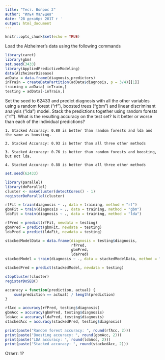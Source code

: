 ```yaml
---
title: "Тест. Вопрос 2"
author: "Илья Мальцев"
date: '28 декабря 2017 г '
output: html_document
---
```


```r
knitr::opts_chunk$set(echo = TRUE)
```

Load the Alzheimer's data using the following commands

```r
library(caret)
library(gbm)
set.seed(3433)
library(AppliedPredictiveModeling)
data(AlzheimerDisease)
adData = data.frame(diagnosis,predictors)
inTrain = createDataPartition(adData$diagnosis, p = 3/4)[[1]]
training = adData[ inTrain,]
testing = adData[-inTrain,]
```

Set the seed to 62433 and predict diagnosis with all the other variables using a random forest ("rf"), boosted trees ("gbm") and linear discriminant analysis ("lda") model. Stack the predictions together using random forests ("rf"). What is the resulting accuracy on the test set? Is it better or worse than each of the individual predictions?

    1. Stacked Accuracy: 0.80 is better than random forests and lda and the same as boosting.

    2. Stacked Accuracy: 0.93 is better than all three other methods

    3. Stacked Accuracy: 0.76 is better than random forests and boosting, but not lda.

    4. Stacked Accuracy: 0.88 is better than all three other methods

```r
set.seed(62433)
```

```r
library(parallel)
library(doParallel)
cluster <- makeCluster(detectCores() - 1)
registerDoParallel(cluster)
```

```r
rfFit = train(diagnosis ~ ., data = training, method = "rf")
gbmFit = train(diagnosis ~ ., data = training, method = "gbm")
ldaFit = train(diagnosis ~ ., data = training, method = "lda")
```

```r
rfPred = predict(rfFit, newdata = testing)
gbmPred = predict(gbmFit, newdata = testing)
ldaPred = predict(ldaFit, newdata = testing)
```

```r
stackedModelData = data.frame(diagnosis = testing$diagnosis, 
                              rfPred, 
                              gbmPred, 
                              ldaPred)
stackedModel = train(diagnosis ~ ., data = stackedModelData, method = "rf")
```

```r
stackedPred = predict(stackedModel, newdata = testing)
```

```r
stopCluster(cluster)
registerDoSEQ()
```

```r
accuracy = function(prediction, actual) {
    sum(prediction == actual) / length(prediction)
}

rfAcc = accuracy(rfPred, testing$diagnosis)
gbmAcc = accuracy(gbmPred, testing$diagnosis)
ldaAcc = accuracy(ldaPred, testing$diagnosis)
stackedAcc = accuracy(stackedPred, testing$diagnosis)
```

```r
print(paste("Random forest accuracy: ", round(rfAcc, 2)))
print(paste("Boosting accuracy: ", round(gbmAcc, 2)))
print(paste("LDA accuracy: ", round(ldaAcc, 2)))
print(paste("Stacked accuracy: ", round(stackedAcc, 2)))
```

Ответ: 1?
